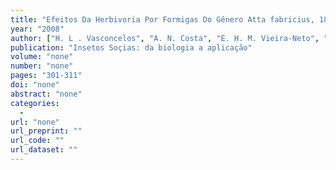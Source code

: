 ```yaml
---
title: "Efeitos Da Herbivoria Por Formigas Do Gênero Atta fabricius, 1804 (Hymenoptera: Formicidae) Sobre a Vegetação Do Cerrado."
year: "2008"
author: ["H. L . Vasconcelos", "A. N. Costa", "E. H. M. Vieira-Neto", "E. M. Bruna"]
publication: "Insetos Soçias: da biologia a aplicação"
volume: "none"
number: "none"
pages: "301-311"
doi: "none"
abstract: "none"
categories: 
  - 
url: "none"
url_preprint: ""
url_code: ""
url_dataset: ""
---
```


<!-- image: featured.png -->
<!-- bib: './articles/IS_2008_128/cite.bib' -->
<!-- pdf: './articles/IS_2008_128/.pdf' -->